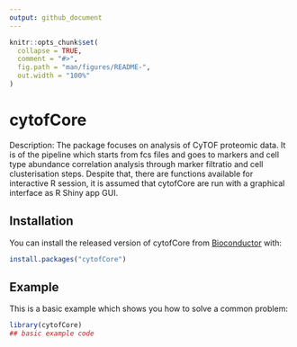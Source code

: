 ```yaml
---
output: github_document
---
```


<!-- README.md is generated from README.Rmd. Please edit that file -->

```r
knitr::opts_chunk$set(
  collapse = TRUE,
  comment = "#>",
  fig.path = "man/figures/README-",
  out.width = "100%"
)
```

# cytofCore

<!-- badges: start -->
<!-- badges: end -->

Description: The package focuses on analysis of CyTOF proteomic data. It is of the pipeline which starts from fcs files and goes to markers and cell type abundance correlation analysis through marker filtratio and cell clusterisation steps. Despite that, there are functions available for interactive R session, it is assumed that cytofCore are run with a graphical interface as R Shiny app GUI.

## Installation

You can install the released version of cytofCore from [Bioconductor](https://www.bioconductor.org) with:

``` r
install.packages("cytofCore")
```

## Example

This is a basic example which shows you how to solve a common problem:

```r
library(cytofCore)
## basic example code
```
